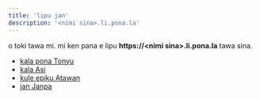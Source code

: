 ```yaml
---
title: 'lipu jan'
description: '<nimi sina>.li.pona.la'
---
```


o toki tawa mi. mi ken pana e lipu **https://\<nimi sina\>.li.pona.la** tawa sina.

* [kala pona Tonyu](https://kala.li.pona.la)
* [kala Asi](https://kala-asi.li.pona.la)
* [kule epiku Atawan](https://lipu-pi-ijo-pi-toki.pona.la)
* [jan Janpa](https://janpa.li.pona.la)
